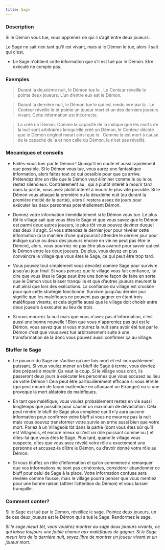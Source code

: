 ```yaml
---
title: Sage
---
```



<Role SAGE header />

### Description

Si le Démon vous tue, vous apprenez de qui il s’agit entre deux joueurs.

Le Sage ne sait rien tant qu'il est vivant, mais si le Démon le tue, alors il sait qui c'est.

- Le Sage n'obtient cette information que s'il est tué par le Démon. Etre exécuté ne compte pas.
 
### Exemples  

> Durant la deuxième nuit, le Démon tue le <Role SAGE />. Le Conteur réveille le <Role SAGE /> pointe deux joueurs. L’un d’entre eux est le Démon.

> Durant la dernière nuit, le Démon tue le <Role SAGE /> qui est rendu ivre par la <Role DULCINEE />. Le Conteur réveille le <Role SAGE /> et pointe un joueur mort et un des derniers joueurs vivant. Cette information est incorrecte.

> La <Role VIEILLE_CHOUETTE /> créé un Démon. Comme la capacité de la <Role VIEILLE_CHOUETTE />  indique que les morts de la nuit sont arbitraires lorsqu’elle créé un Démon, le Conteur décide que le Démon originel meurt ainsi que le <Role SAGE />. Comme le <Role SAGE /> est mort à cause de la capacité de la <Role VIEILLE_CHOUETTE /> et non celle du Démon, le <Role SAGE /> n’est pas réveillé.

### Mécaniques et conseils

- Faites-vous tuer par le Démon ! Quoiqu’il en coute et aussi rapidement que possible. Si le Démon vous tue, vous aurez une fantastique information, alors faites tout ce qui possible pour que ça arrive. Prétendez être un rôle que le Démon veut éliminer comme le <Role FLEURISTE /> ou le <Role SAVANT/> ou restez silencieux. Contrairement au <Role GARDIEN />, qui a plutôt intérêt à mourir tard dans la partie, vous avez plutôt intérêt à mourir le plus vite possible. Si le Démon vous attaque la première ou la deuxième nuit (ou durant la première moitié de la partie), alors il restera assez de jours pour exécuter les deux personnes potentiellement Démon. 

- Donnez votre information immédiatement si le Démon vous tue. Le plus tôt le village sait que vous êtes le Sage et que vous savez que le Démon est parmi deux autres joueurs, le plus tôt vous pouvez deviner duquel des deux il s’agit. Si vous attendez le dernier jour pour révéler cette information (à la manière d’une <Role VOYANTE/> qui pourrait attendre le dernier jour pour indique qu’un ou deux des joueurs encore en vie ne peut pas être le Démon), alors, vous pourriez ne pas être plus avancé pour savoir qui est le Démon entre les deux joueurs. De plus, vous devez en plus convaincre le village que vous êtes le Sage, ce qui peut être trop tard.

- Vous pouvez tout simplement vous dévoilez comme Sage pour survivre jusqu’au jour final. Si vous pensez que le village vous fait confiance, lui dire que vous êtes le Sage peut être une bonne façon de faire en sorte que le Démon vous laisser tranquille et que d’autres joueurs meurent la nuit ainsi que lors des exécutions. La confiance du village est cruciale pour que cette stratégie fonctionne. Survivre jusqu’au dernier jour signifie que les maléfiques ne peuvent pas gagner en étant trois maléfiques vivants, et cela signifie aussi que le village doit choisir entre deux joueurs à exécuter au lieu de trois. 

- Si vous mourrez la nuit mais que vous n'avez pas d'information, c'est aussi une bonne nouvelle ! Bien que vous n'appreniez pas qui est le Démon, vous savez que si vous mourrez la nuit sans avoir été tué par le Démon c'est que vous avez tué arbitrairement suite à une transformation de la <Role VIEILLE_CHOUETTE /> donc vous pouvez aussi confirmer ça au village. 
 
### Bluffer le Sage

- Le pouvoir du Sage ne s’active qu’une fois mort et est incroyablement puissant. Si vous voulez mener un bluff de Sage à terme, vous devriez être préparé à mourir. Ça vaut le coup. Si le village vous croit, ils passeront deux jours à exécuter les personnes que vous accusez au lieu de votre Démon ! Cela peut être particulièrement efficace si vous être le <Role FANG_GU /> (qui peut mourir de façon inattendue en attaquant un Etranger) ou si une <Role VIEILLE_CHOUETTE /> provoque la mort aléatoire de maléfiques.

- En tant que maléfique, vous voulez probablement restez en vie aussi longtemps que possible pour causer un maximum de dévastation. Cela peut rendre le bluff de Sage plus complexe car il n’y aura aucune information pour confirmer votre bluff si vous ne mourrez pas la nuit mais vous pouvez transformer votre survie en arme aussi bien que votre mort. Parlez à un Villageois tôt dans la partie (dont vous êtes sûr qu’il est Villageois, et encore mieux si c’est un rôle puissant comme <Role SAVANT /> ou <Role FLEURISTE />) et dites-lui que vous êtes le Sage. Plus tard, quand le village vous suspecte, dites que vous avez révélé votre rôle a exactement une personne et accusez-la d’être le Démon, ou d’avoir donné votre rôle au Démon.

- Si vous bluffez un rôle d’information et qu’on commence à remarquer que vos informations ne sont pas cohérentes, considérer abandonner ce bluff pour celui de Sage à la place. Votre information confuse sera révélée comme fausse, mais le village pourra penser que vous mentiez pour une bonne raison (attirer l’attention du Démon) et vous laisser tranquille.

### Comment conter?

Si le Sage est tué par le Démon, réveillez le sage. Pointez deux joueurs, un de ces deux joueurs est le Démon qui a tué le Sage. Rendormez le sage.

_Si le sage meurt tôt, vous voudrez montrer au sage deux joueurs vivants, ce qui laisse toujours une faible chance aux maléfiques de gagner. Si le Sage meurt lors de la dernière nuit, soyez libre de montrer un joueur vivant et un joueur mort._